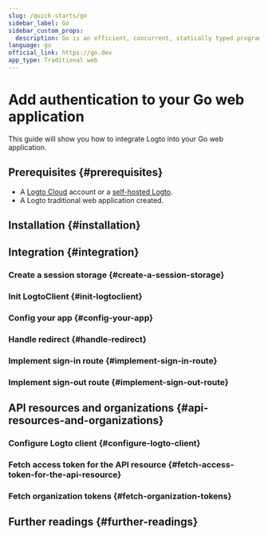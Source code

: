 ```yaml
---
slug: /quick-starts/go
sidebar_label: Go
sidebar_custom_props:
  description: Go is an efficient, concurrent, statically typed programming language for web applications.
language: go
official_link: https://go.dev
app_type: Traditional web
---
```




# Add authentication to your Go web application

This guide will show you how to integrate Logto into your Go web application.

<GoGuideTip />

## Prerequisites \{#prerequisites}

- A [Logto Cloud](https://cloud.logto.io) account or a [self-hosted Logto](/introduction/set-up-logto-oss).
- A Logto traditional web application created.

## Installation \{#installation}

<Installation />

## Integration \{#integration}

### Create a session storage \{#create-a-session-storage}

<CreateSessionStorage />

### Init LogtoClient \{#init-logtoclient}

<InitLogtoClient />

### Config your app \{#config-your-app}

<SignInFlowSummary />

<AssumingUrl />

<WebConfigureRedirectUris />

### Handle redirect \{#handle-redirect}

<ImplementCallbackRoute />

### Implement sign-in route \{#implement-sign-in-route}

<ImplementSignInRoute />

### Implement sign-out route \{#implement-sign-out-route}

<ImplementSignOutRoute />

<Checkpoint />

<GetUserInformation />

## API resources and organizations \{#api-resources-and-organizations}

<ApiResourcesDescription />

### Configure Logto client \{#configure-logto-client}

<ConfigApiResources />

### Fetch access token for the API resource \{#fetch-access-token-for-the-api-resource}

<FetchAccessTokenForApiResources />

### Fetch organization tokens \{#fetch-organization-tokens}

<FetchOrganizationTokenForUser />

## Further readings \{#further-readings}

<FurtherReadings />
